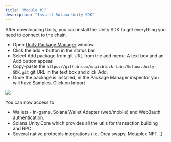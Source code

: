 ```yaml
---
title: "Module #1"
description: "Install Solana Unity SDK"
---
```


After downloading Unity, you can install the Unity SDK to get everything you need to connect to the chain.

- Open [Unity Package Manager](https://docs.unity3d.com/Manual/upm-ui.html) window.
- Click the add **+** button in the status bar.
- Select Add package from git URL from the add menu. A text box and an Add button appear.
- Copy-paste the `https://github.com/magicblock-labs/Solana.Unity-SDK.git` git URL in the text box and click Add.
- Once the package is installed, in the Package Manager inspector you will have Samples. Click on Import

<img class="w-full h-auto max-w-5xl" src="/images/setup.webp" />

You can now access to

- Wallets - In-game, Solana Wallet Adapter (web/mobile) and Web3auth authentication.
- Solana.Unity.Core which provides all the utils for transaction building and RPC
- Several native protocols integrations (i.e. Orca swaps, Metaplex NFT...)
